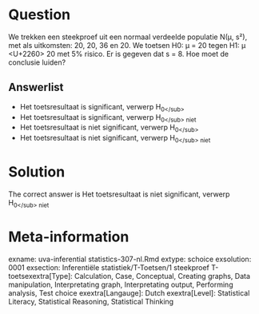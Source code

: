 Question
========

We trekken een steekproef uit een normaal verdeelde populatie N(µ, s²), met als uitkomsten: 20, 20, 36 en 20. We toetsen H0: µ = 20 tegen H1: µ <U+2260> 20 met 5% risico. Er is gegeven dat s = 8. Hoe moet de conclusie luiden? 

Answerlist
----------
* Het toetsresultaat is significant, verwerp H<sub>0<\/sub>
* Het toetsresultaat is significant, verwerp H<sub>0<\/sub> niet
* Het toetsresultaat is niet significant, verwerp H<sub>0<\/sub>
* Het toetsresultaat is niet significant, verwerp H<sub>0<\/sub> niet

Solution
========

The correct answer is  Het toetsresultaat is niet significant, verwerp H<sub>0<\/sub> niet 

Meta-information
================
exname: uva-inferential statistics-307-nl.Rmd 
extype: schoice 
exsolution: 0001 
exsection: Inferentiële statistiek/T-Toetsen/1 steekproef T-toetsexextra[Type]: Calculation, Case, Conceptual, Creating graphs, Data manipulation, Interpretating graph, Interpretating output, Performing analysis, Test choice 
exextra[Langauge]: Dutch 
exextra[Level]: Statistical Literacy, Statistical Reasoning, Statistical Thinking 
